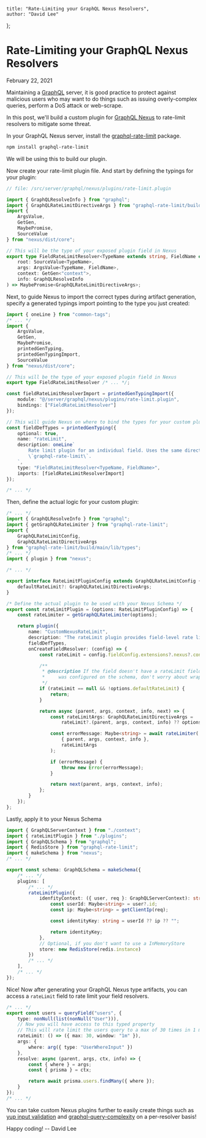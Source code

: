 	title: "Rate-Limiting your GraphQL Nexus Resolvers",
	author: "David Lee"
};

# Rate-Limiting your GraphQL Nexus Resolvers

February 22, 2021

Maintaining a [GraphQL](https://graphql.org/) server, it is good practice to protect against malicious users who may want to do things such as issuing overly-complex queries, perform a DoS attack or web-scrape.

In this post, we'll build a custom plugin for [GraphQL Nexus](https://nexusjs.org/) to rate-limit resolvers to mitigate some threat.

In your GraphQL Nexus server, install the [graphql-rate-limit](https://www.npmjs.com/package/graphql-rate-limit) package.

```bash
npm install graphql-rate-limit
```

We will be using this to build our plugin.

Now create your rate-limit plugin file. And start by defining the typings for your plugin:

```typescript
// file: /src/server/graphql/nexus/plugins/rate-limit.plugin

import { GraphQLResolveInfo } from "graphql";
import { GraphQLRateLimitDirectiveArgs } from "graphql-rate-limit/build/main/lib/types";
import {
	ArgsValue,
	GetGen,
	MaybePromise,
	SourceValue
} from "nexus/dist/core";

// This will be the type of your exposed plugin field in Nexus
export type FieldRateLimitResolver<TypeName extends string, FieldName extends string> = (
	root: SourceValue<TypeName>,
	args: ArgsValue<TypeName, FieldName>,
	context: GetGen<"context">,
	info: GraphQLResolveInfo
) => MaybePromise<GraphQLRateLimitDirectiveArgs>;
```

Next, to guide Nexus to import the correct types during artifact generation, specify a generated typings import pointing to the type you just created:

```typescript
import { oneLine } from "common-tags";
/* ... */
import {
	ArgsValue,
	GetGen,
	MaybePromise,
	printedGenTyping,
	printedGenTypingImport,
	SourceValue
} from "nexus/dist/core";

// This will be the type of your exposed plugin field in Nexus
export type FieldRateLimitResolver /* ... */;

const fieldRateLimitResolverImport = printedGenTypingImport({
	module: "@/server/graphql/nexus/plugins/rate-limit.plugin",
	bindings: ["FieldRateLimitResolver"]
});

// This will guide Nexus on where to bind the types for your custom plugin
const fieldDefTypes = printedGenTyping({
	optional: true,
	name: "rateLimit",
	description: oneLine`
		Rate limit plugin for an individual field. Uses the same directive args as
		\`graphql-rate-limit\`.
	`,
	type: "FieldRateLimitResolver<TypeName, FieldName>",
	imports: [fieldRateLimitResolverImport]
});

/* ... */
```

Then, define the actual logic for your custom plugin:

```typescript
/* ... */
import { GraphQLResolveInfo } from "graphql";
import { getGraphQLRateLimiter } from "graphql-rate-limit";
import {
	GraphQLRateLimitConfig,
	GraphQLRateLimitDirectiveArgs
} from "graphql-rate-limit/build/main/lib/types";
/* ... */
import { plugin } from "nexus";

/* ... */

export interface RateLimitPluginConfig extends GraphQLRateLimitConfig {
	defaultRateLimit?: GraphQLRateLimitDirectiveArgs;
}

/* Define the actual plugin to be used with your Nexus Schema */
export const rateLimitPlugin = (options: RateLimitPluginConfig) => {
	const rateLimiter = getGraphQLRateLimiter(options);

	return plugin({
		name: "CustomNexusRateLimit",
		description: "The rateLimit plugin provides field-level rate limiting for a schema",
		fieldDefTypes,
		onCreateFieldResolver: (config) => {
			const rateLimit = config.fieldConfig.extensions?.nexus?.config.rateLimit;

			/**
			 * @description If the field doesn't have a rateLimit field, and no top-level default
			 *     was configured on the schema, don't worry about wrapping the resolver
			 */
			if (rateLimit == null && !options.defaultRateLimit) {
				return;
			}

			return async (parent, args, context, info, next) => {
				const rateLimitArgs: GraphQLRateLimitDirectiveArgs =
					rateLimit?.(parent, args, context, info) ?? options.defaultRateLimit!;

				const errorMessage: Maybe<string> = await rateLimiter(
					{ parent, args, context, info },
					rateLimitArgs
				);

				if (errorMessage) {
					throw new Error(errorMessage);
				}

				return next(parent, args, context, info);
			};
		}
	});
};
```

Lastly, apply it to your Nexus Schema

```typescript
import { GraphQLServerContext } from "./context";
import { rateLimitPlugin } from "./plugins";
import { GraphQLSchema } from "graphql";
import { RedisStore } from "graphql-rate-limit";
import { makeSchema } from "nexus";
/* ... */

export const schema: GraphQLSchema = makeSchema({
	/* ... */
	plugins: [
		/* ... */
		rateLimitPlugin({
			idenfityContext: ({ user, req }: GraphQLServerContext): string => {
				const userId: Maybe<string> = user?.id;
				const ip: Maybe<string> = getClientIp(req);

				const identityKey: string = userId ?? ip ?? "";

				return identityKey;
			},
			// Optional, if you don't want to use a InMemoryStore
			store: new RedisStore(redis.instance)
		})
		/* ... */
	],
	/* ... */
});
```

Nice! Now after generating your GraphQL Nexus type artifacts, you can access a `rateLimit` field to rate limit your field resolvers.

```typescript
/* ... */
export const users = queryField("users", {
	type: nonNull(list(nonNull("User"))),
	// Now you will have access to this typed property
	// This will rate limit the users query to a max of 30 times in 1 minute per requester
	rateLimit: () => ({ max: 30, window: "1m" }),
	args: {
		where: arg({ type: "UserWhereInput" })
	},
	resolve: async (parent, args, ctx, info) => {
		const { where } = args;
		const { prisma } = ctx;

		return await prisma.users.findMany({ where });
	}
});
/* ... */
```

You can take custom Nexus plugins further to easily create things such as [yup input validation](https://github.com/jquense/yup) and [graphql-query-complexity](https://github.com/slicknode/graphql-query-complexity) on a per-resolver basis!

Happy coding! -- David Lee

